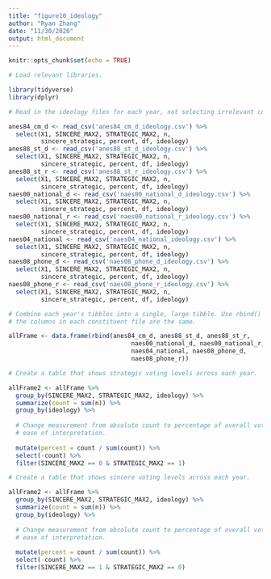 ```yaml
---
title: "figure10_ideology"
author: "Ryan Zhang"
date: "11/30/2020"
output: html_document
---
```


```r

knitr::opts_chunk$set(echo = TRUE)

# Load relevant libraries.

library(tidyverse)
library(dplyr)

```


```r

# Read in the ideology files for each year, not selecting irrelevant columns. 

anes84_cm_d <- read_csv('anes84_cm_d_ideology.csv') %>%
  select(X1, SINCERE_MAX2, STRATEGIC_MAX2, n, 
         sincere_strategic, percent, df, ideology)
anes88_st_d <- read_csv('anes88_st_d_ideology.csv') %>%
  select(X1, SINCERE_MAX2, STRATEGIC_MAX2, n, 
         sincere_strategic, percent, df, ideology)
anes88_st_r <- read_csv('anes88_st_r_ideology.csv') %>%
  select(X1, SINCERE_MAX2, STRATEGIC_MAX2, n, 
         sincere_strategic, percent, df, ideology)
naes00_national_d <- read_csv('naes00_national_d_ideology.csv') %>%
  select(X1, SINCERE_MAX2, STRATEGIC_MAX2, n, 
         sincere_strategic, percent, df, ideology)
naes00_national_r <- read_csv('naes00_national_r_ideology.csv') %>%
  select(X1, SINCERE_MAX2, STRATEGIC_MAX2, n, 
         sincere_strategic, percent, df, ideology)
naes04_national <- read_csv('naes04_national_ideology.csv') %>%
  select(X1, SINCERE_MAX2, STRATEGIC_MAX2, n, 
         sincere_strategic, percent, df, ideology)
naes08_phone_d <- read_csv('naes08_phone_d_ideology.csv') %>%
  select(X1, SINCERE_MAX2, STRATEGIC_MAX2, n, 
         sincere_strategic, percent, df, ideology)
naes08_phone_r <- read_csv('naes08_phone_r_ideology.csv') %>%
  select(X1, SINCERE_MAX2, STRATEGIC_MAX2, n, 
         sincere_strategic, percent, df, ideology)

# Combine each year's tibbles into a single, large tibble. Use rbind() because
# the columns in each constituent file are the same.

allFrame <- data.frame(rbind(anes84_cm_d, anes88_st_d, anes88_st_r,  
                                  naes00_national_d, naes00_national_r,
                                  naes04_national, naes08_phone_d,
                                  naes08_phone_r))

# Create a table that shows strategic voting levels across each year. 

allFrame2 <- allFrame %>%
  group_by(SINCERE_MAX2, STRATEGIC_MAX2, ideology) %>%
  summarize(count = sum(n)) %>%
  group_by(ideology) %>%
  
  # Change measurement from absolute count to percentage of overall vote, for
  # ease of interpretation.
  
  mutate(percent = count / sum(count)) %>%
  select(-count) %>%
  filter(SINCERE_MAX2 == 0 & STRATEGIC_MAX2 == 1)

# Create a table that shows sincere voting levels across each year. 

allFrame2 <- allFrame %>%
  group_by(SINCERE_MAX2, STRATEGIC_MAX2, ideology) %>%
  summarize(count = sum(n)) %>%
  group_by(ideology) %>%
  
  # Change measurement from absolute count to percentage of overall vote, for
  # ease of interpretation.
  
  mutate(percent = count / sum(count)) %>%
  select(-count) %>%
  filter(SINCERE_MAX2 == 1 & STRATEGIC_MAX2 == 0)

```


